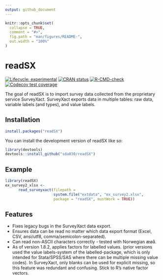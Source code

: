 ```yaml
---
output: github_document
---
```


<!-- README.md is generated from README.Rmd. Please edit that file -->

```r
knitr::opts_chunk$set(
  collapse = TRUE,
  comment = "#>",
  fig.path = "man/figures/README-",
  out.width = "100%"
)
```

# readSX

<!-- badges: start -->
[![Lifecycle: experimental](https://lifecycle.r-lib.org/articles/figures/lifecycle-stable.svg)](https://lifecycle.r-lib.org/articles/stages.html#stable)
[![CRAN status](https://www.r-pkg.org/badges/version/readSX)](https://CRAN.R-project.org/package=readSX)
[![R-CMD-check](https://github.com/sda030/readSX/actions/workflows/R-CMD-check.yaml/badge.svg)](https://github.com/sda030/readSX/actions/workflows/R-CMD-check.yaml)
[![Codecov test coverage](https://codecov.io/gh/sda030/readSX/branch/main/graph/badge.svg)](https://app.codecov.io/gh/sda030/readSX?branch=main)
<!-- badges: end -->

The goal of readSX is to import survey data collected from the proprietary service SurveyXact. SurveyXact exports data in multiple tables: raw data, variable labels (and types), and value labels. 

## Installation

``` r
install.packages("readSX")

```

You can install the development version of readSX like so:

``` r
library(devtools)
devtools::install_github("sda030/readSX")
```

## Example

```r
library(readSX)
ex_survey2_xlsx <-
      read_surveyxact(filepath =
                      system.file("extdata", "ex_survey2.xlsx",
                      package = "readSX", mustWork = TRUE))
```

## Features
- Fixes legacy bugs in the SurveyXact data export.
- Ensures data can be read no matter which data export format (Excel, CSV, ansi/utf8, comma/semicolon-separated).
- Can read non-ASCII characters correctly - tested with Norwegian æøå.
- As of version 1.8.2, applies factors for labelled values. (prior versions used the value labels-system of the labelled-package, which is only intended for Stata/SPSS/SAS where there can be multiple missing value codes). In SurveyXact, only blanks can be used for explicit missing, so this feature was redundant and confusing. Stick to R's native factor vectors.
